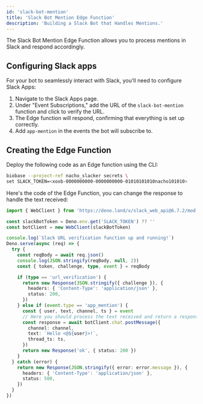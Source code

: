 ```yaml
---
id: 'slack-bot-mention'
title: 'Slack Bot Mention Edge Function'
description: 'Building a Slack Bot that Handles Mentions.'
---
```


The Slack Bot Mention Edge Function allows you to process mentions in Slack and respond accordingly.

## Configuring Slack apps

For your bot to seamlessly interact with Slack, you'll need to configure Slack Apps:

1. Navigate to the Slack Apps page.
1. Under "Event Subscriptions," add the URL of the `slack-bot-mention` function and click to verify the URL.
1. The Edge function will respond, confirming that everything is set up correctly.
1. Add `app-mention` in the events the bot will subscribe to.

## Creating the Edge Function

Deploy the following code as an Edge function using the CLI:

```bash
biobase --project-ref nacho_slacker secrets \
set SLACK_TOKEN=<xoxb-0000000000-0000000000-01010101010nacho101010>
```

Here's the code of the Edge Function, you can change the response to handle the text received:

```ts index.ts
import { WebClient } from 'https://deno.land/x/slack_web_api@6.7.2/mod.js'

const slackBotToken = Deno.env.get('SLACK_TOKEN') ?? ''
const botClient = new WebClient(slackBotToken)

console.log(`Slack URL verification function up and running!`)
Deno.serve(async (req) => {
  try {
    const reqBody = await req.json()
    console.log(JSON.stringify(reqBody, null, 2))
    const { token, challenge, type, event } = reqBody

    if (type == 'url_verification') {
      return new Response(JSON.stringify({ challenge }), {
        headers: { 'Content-Type': 'application/json' },
        status: 200,
      })
    } else if (event.type == 'app_mention') {
      const { user, text, channel, ts } = event
      // Here you should process the text received and return a response:
      const response = await botClient.chat.postMessage({
        channel: channel,
        text: `Hello <@${user}>!`,
        thread_ts: ts,
      })
      return new Response('ok', { status: 200 })
    }
  } catch (error) {
    return new Response(JSON.stringify({ error: error.message }), {
      headers: { 'Content-Type': 'application/json' },
      status: 500,
    })
  }
})
```
